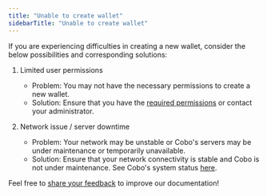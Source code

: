 ```yaml
---
title: "Unable to create wallet"
sidebarTitle: "Unable to create wallet"
---
```


If you are experiencing difficulties in creating a new wallet, consider the below possibilities and corresponding solutions:

1. Limited user permissions
    - Problem: You may not have the necessary permissions to create a new wallet.
    - Solution: Ensure that you have the [required permissions](/en/portal/organization/roles-and-permissions) or contact your administrator.


2. Network issue / server downtime
    - Problem: Your network may be unstable or Cobo's servers may be under maintenance or temporarily unavailable.
    - Solution: Ensure that your network connectivity is stable and Cobo is not under maintenance. See Cobo's system status [here](https://status.cobo.com/).





<Tip>Feel free to [share your feedback](https://forms.zohopublic.com/cobo/form/DocumentFeedbackForm/formperma/QvLOhxJv1_JMsJ-1dleZ8Itb_7rzN-LtgvsDdxosoVI?referrername=manuals) to improve our documentation!</Tip>